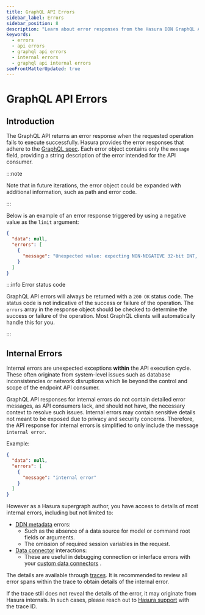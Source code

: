 ```yaml
---
title: GraphQL API Errors
sidebar_label: Errors
sidebar_position: 8
description: "Learn about error responses from the Hasura DDN GraphQL API"
keywords:
  - errors
  - api errors
  - graphql api errors
  - internal errors
  - graphql api internal errors
seoFrontMatterUpdated: true
---
```


# GraphQL API Errors

## Introduction

The GraphQL API returns an error response when the requested operation fails to execute successfully. Hasura provides
the error responses that adhere to the [GraphQL spec](https://spec.graphql.org/October2021/#sec-Errors). Each error
object contains only the `message` field, providing a string description of the error intended for the API consumer.

:::note

Note that in future iterations, the error object could be expanded with additional information, such as path and
error code.

:::

Below is an example of an error response triggered by using a negative value as the `limit` argument:

```json
{
  "data": null,
  "errors": [
    {
      "message": "Unexpected value: expecting NON-NEGATIVE 32-bit INT, but found: -10"
    }
  ]
}
```

:::info Error status code

GraphQL API errors will always be returned with a `200 OK` status code. The status code is not indicative of the
success or failure of the operation. The `errors` array in the response object should be checked to determine the
success or failure of the operation. Most GraphQL clients will automatically handle this for you.

:::



## Internal Errors

Internal errors are unexpected exceptions **within** the API execution cycle. These often originate from system-level
issues such as database inconsistencies or network disruptions which lie beyond the control and scope of the
endpoint API consumer.

GraphQL API responses for internal errors do not contain detailed error messages, as API consumers lack, and should
not have, the necessary context to resolve such issues. Internal errors may contain sensitive details not meant to
be exposed due to privacy and security concerns. Therefore, the API response for internal errors is simplified to
only include the message `internal error`.

Example:

```json
{
  "data": null,
  "errors": [
    {
      "message": "internal error"
    }
  ]
}
```

However as a Hasura supergraph author, you have access to details of most internal errors, including but not
limited to:

- [DDN metadata](/supergraph-modeling/overview) errors:
  - Such as the absence of a data source for model or command root fields or arguments.
  - The omission of required session variables in the request.
- [Data connector](/connectors/overview) interactions:
  - These are useful in debugging connection or interface errors with your
  [custom data connectors](/connectors/build-your-own-connector) .

The details are available through [traces](/observability/traces). It is recommended to review all error spans within
the trace to obtain details of the internal error.

If the trace still does not reveal the details of the error, it may originate from Hasura internals. In such cases,
please reach out to [Hasura support](https://hasura.io/help/) with the trace ID.
